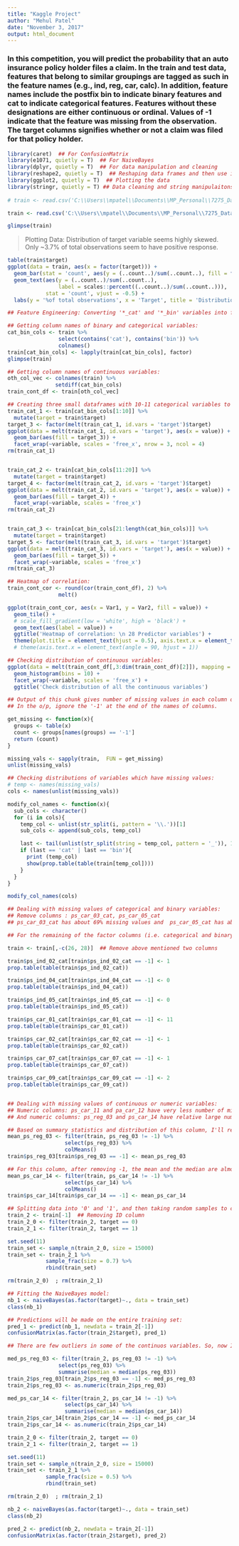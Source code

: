 ```yaml
---
title: "Kaggle Project"
author: "Mehul Patel"
date: "November 3, 2017"
output: html_document
---
```


### In this competition, you will predict the probability that an auto insurance policy holder files a claim. In the train and test data, features that belong to similar groupings are tagged as such in the feature names (e.g., ind, reg, car, calc). In addition, feature names include the postfix bin to indicate binary features and cat to indicate categorical features. Features without these designations are either continuous or ordinal. Values of -1 indicate that the feature was missing from the observation. The target columns signifies whether or not a claim was filed for that policy holder.


```r

library(caret)  ## For ConfusionMatrix
library(e1071, quietly = T)  ## For NaiveBayes
library(dplyr, quietly = T)  ## For data manipulation and cleaning
library(reshape2, quietly = T)  ## Reshaping data frames and then use it for plotting 
library(ggplot2, quietly = T)  ## Plotting the data
library(stringr, quietly = T) ## Data cleaning and string manipulaitons
 
# train <- read.csv('C:\\Users\\mpatel\\Documents\\MP_Personal\\7275_DataMining\\Project\\Kaggle_Data\\train.csv', nrows = 100000)

train <- read.csv('C:\\Users\\mpatel\\Documents\\MP_Personal\\7275_DataMining\\Project\\Kaggle_Data\\train.csv')

glimpse(train)

```


> Plotting Data: Distribution of target variable seems highly skewed. Only ~3.7% of total observations seem to have positive response.


```r

table(train$target)
ggplot(data = train, aes(x = factor(target))) + 
  geom_bar(stat = 'count', aes(y = (..count..)/sum(..count..), fill = factor(target))) +
  geom_text(aes(y = (..count..)/sum(..count..), 
                label = scales::percent((..count..)/sum(..count..))), 
            stat = 'count', vjust = -0.5) +
  labs(y = '%of total observations', x = 'Target', title = 'Distribution of target')

```


```r

## Feature Engineering: Converting '*_cat' and '*_bin' variables into factor:

## Getting column names of binary and categorical variables:
cat_bin_cols <- train %>%
                select(contains('cat'), contains('bin')) %>%
                colnames()
train[cat_bin_cols] <- lapply(train[cat_bin_cols], factor)
glimpse(train)

## Getting column names of continuous variables:
oth_col_vec <- colnames(train) %>% 
               setdiff(cat_bin_cols)
train_cont_df <- train[oth_col_vec]


```


```r

## Creating three small dataframes with 10-11 categorical variables to check their distributions: 
train_cat_1 <- train[cat_bin_cols[1:10]] %>% 
  mutate(target = train$target)
target_3 <- factor(melt(train_cat_1, id.vars = 'target')$target)
ggplot(data = melt(train_cat_1, id.vars = 'target'), aes(x = value)) + 
  geom_bar(aes(fill = target_3)) +
  facet_wrap(~variable, scales = 'free_x', nrow = 3, ncol = 4)
rm(train_cat_1)


train_cat_2 <- train[cat_bin_cols[11:20]] %>%
  mutate(target = train$target)
target_4 <- factor(melt(train_cat_2, id.vars = 'target')$target)
ggplot(data = melt(train_cat_2, id.vars = 'target'), aes(x = value)) + 
  geom_bar(aes(fill = target_4)) +
  facet_wrap(~variable, scales = 'free_x') 
rm(train_cat_2)


train_cat_3 <- train[cat_bin_cols[21:length(cat_bin_cols)]] %>% 
  mutate(target = train$target)
target_5 <- factor(melt(train_cat_3, id.vars = 'target')$target)
ggplot(data = melt(train_cat_3, id.vars = 'target'), aes(x = value)) + 
  geom_bar(aes(fill = target_5)) +
  facet_wrap(~variable, scales = 'free_x') 
rm(train_cat_3)


```


```r

## Heatmap of correlation:
train_cont_cor <- round(cor(train_cont_df), 2) %>%
                melt()

ggplot(train_cont_cor, aes(x = Var1, y = Var2, fill = value)) + 
  geom_tile() + 
  # scale_fill_gradient(low = 'white', high = 'black') +
  geom_text(aes(label = value)) + 
  ggtitle('Heatmap of correlation: \n 28 Predictor variables') +
  theme(plot.title = element_text(hjust = 0.5), axis.text.x = element_text(angle = 90, hjust = 1))
  # theme(axis.text.x = element_text(angle = 90, hjust = 1))

```


```r

## Checking distribution of continuous variables:
ggplot(data = melt(train_cont_df[,3:dim(train_cont_df)[2]]), mapping = aes(x = value)) + 
  geom_histogram(bins = 10) + 
  facet_wrap(~variable, scales = 'free_x') + 
  ggtitle('Check distribution of all the continuous variables')


```


```r

## Output of this chunk gives number of missing values in each column of the dataframe:
## In the o/p, ignore the '-1' at the end of the names of columns.

get_missing <- function(x){
  groups <- table(x)
  count <- groups[names(groups) == '-1']
  return (count)
}

missing_vals <- sapply(train,  FUN = get_missing)
unlist(missing_vals)

```


```r

## Checking distributions of variables which have missing values:
# temp <- names(missing_vals)
cols <- names(unlist(missing_vals))

modify_col_names <- function(x){
  sub_cols <- character()
  for (i in cols){
    temp_col <- unlist(str_split(i, pattern = '\\.'))[1]
    sub_cols <- append(sub_cols, temp_col)

    last <- tail(unlist(str_split(string = temp_col, pattern = '_')), 1)
    if (last == 'cat' | last == 'bin'){
      print (temp_col)
      show(prop.table(table(train[temp_col])))
    }
  }
}

modify_col_names(cols)


```


```r

## Dealing with missing values of categorical and binary variables:
## Remove columns : ps_car_03_cat, ps_car_05_cat
## ps_car_03_cat has about 69% missing values and  ps_car_05_cat has about 44% missing values. So for now, I am removing those columns and decide later on how to deal with them.

## For the remaining of the factor columns (i.e. categorical and binary variables), I'll use the naive rule to impute missing values. That is, I'll replace the missing values by the most prevalent category for that particular column.

train <- train[,-c(26, 28)]  ## Remove above mentioned two columns

train$ps_ind_02_cat[train$ps_ind_02_cat == -1] <- 1
prop.table(table(train$ps_ind_02_cat))

train$ps_ind_04_cat[train$ps_ind_04_cat == -1] <- 0
prop.table(table(train$ps_ind_04_cat))

train$ps_ind_05_cat[train$ps_ind_05_cat == -1] <- 0
prop.table(table(train$ps_ind_05_cat))

train$ps_car_01_cat[train$ps_car_01_cat == -1] <- 11
prop.table(table(train$ps_car_01_cat))

train$ps_car_02_cat[train$ps_car_02_cat == -1] <- 1
prop.table(table(train$ps_car_02_cat))

train$ps_car_07_cat[train$ps_car_07_cat == -1] <- 1
prop.table(table(train$ps_car_07_cat))

train$ps_car_09_cat[train$ps_car_09_cat == -1] <- 2
prop.table(table(train$ps_car_09_cat))


## Dealing with missing values of continuous or numeric variables:
## Numeric columns: ps_car_11 and pa_car_12 have very less number of missing values, 5 and -1 respectively.
## And numeric columns: ps_reg_03 and ps_car_14 have relative large number of missing values, 107772 and 42620 respectively.

## Based on summary statistics and distribution of this column, I'll replace the missing values with mean of the column.
mean_ps_reg_03 <- filter(train, ps_reg_03 != -1) %>% 
                  select(ps_reg_03) %>% 
                  colMeans()
train$ps_reg_03[train$ps_reg_03 == -1] <- mean_ps_reg_03

## For this column, after removing -1, the mean and the median are almost the same. So, I'll replace -1 with mean of the column.
mean_ps_car_14 <- filter(train, ps_car_14 != -1) %>% 
                  select(ps_car_14) %>% 
                  colMeans()
train$ps_car_14[train$ps_car_14 == -1] <- mean_ps_car_14

```


```r

## Splitting data into '0' and '1', and then taking random samples to create a training set.
train_2 <- train[-1]  ## Removing ID column
train_2_0 <- filter(train_2, target == 0)
train_2_1 <- filter(train_2, target == 1)

set.seed(11)
train_set <- sample_n(train_2_0, size = 15000)
train_set <- train_2_1 %>% 
            sample_frac(size = 0.7) %>% 
            rbind(train_set)

rm(train_2_0)  ; rm(train_2_1)

## Fitting the NaiveBayes model:
nb_1 <- naiveBayes(as.factor(target)~., data = train_set)
class(nb_1)

## Predictions will be made on the entire training set:
pred_1 <- predict(nb_1, newdata = train_2[-1])
confusionMatrix(as.factor(train_2$target), pred_1)

```


```r

## There are few outliers in some of the continuos variables. So, now I'll insert median instead of mean for the missing values of the continuous variables:

med_ps_reg_03 <- filter(train_2, ps_reg_03 != -1) %>% 
                select(ps_reg_03) %>% 
                summarise(median = median(ps_reg_03))
train_2$ps_reg_03[train_2$ps_reg_03 == -1] <- med_ps_reg_03
train_2$ps_reg_03 <- as.numeric(train_2$ps_reg_03)

med_ps_car_14 <- filter(train_2, ps_car_14 != -1) %>% 
                  select(ps_car_14) %>% 
                  summarise(median = median(ps_car_14))
train_2$ps_car_14[train_2$ps_car_14 == -1] <- med_ps_car_14
train_2$ps_car_14 <- as.numeric(train_2$ps_car_14)

```


```r

train_2_0 <- filter(train_2, target == 0)
train_2_1 <- filter(train_2, target == 1)

set.seed(11)
train_set <- sample_n(train_2_0, size = 15000)
train_set <- train_2_1 %>% 
            sample_frac(size = 0.5) %>% 
            rbind(train_set)

rm(train_2_0)  ; rm(train_2_1)

nb_2 <- naiveBayes(as.factor(target)~., data = train_set)
class(nb_2)

pred_2 <- predict(nb_2, newdata = train_2[-1])
confusionMatrix(as.factor(train_2$target), pred_2)


```